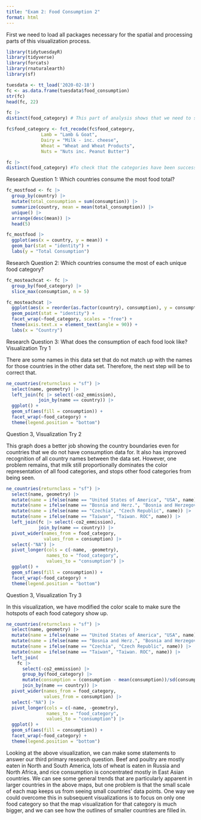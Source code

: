 ```yaml
---
title: "Exam 2: Food Consumption 2"
format: html
---
```


First we need to load all packages necessary for the spatial and processing parts of this visualization process.
```r
library(tidytuesdayR)
library(tidyverse)
library(forcats)
library(rnaturalearth)
library(sf)
```


```r
tuesdata <- tt_load('2020-02-18')
fc <- as.data.frame(tuesdata$food_consumption)
str(fc)
head(fc, 22)
```

```r
fc |>
distinct(food_category) # This part of analysis shows that we need to shorten some of these names before we can visualize them.


```

```r
fc$food_category <- fct_recode(fc$food_category,
             Lamb = "Lamb & Goat",
             Dairy = "Milk - inc. cheese",
             Wheat = "Wheat and Wheat Products",
             Nuts = "Nuts inc. Peanut Butter")

fc |>
distinct(food_category) #To check that the categories have been successfully changed
```
Research Question 1: Which countries consume the most food total?
```r
fc_mostfood <- fc |>
  group_by(country) |>
  mutate(total_consumption = sum(consumption)) |>
  summarize(country, mean = mean(total_consumption)) |>
  unique() |>
  arrange(desc(mean)) |>
  head(5)

fc_mostfood |>
  ggplot(aes(x = country, y = mean)) +
  geom_bar(stat = "identity") +
  labs(y = "Total Consumption")

```
Research Question 2: Which countries consume the most of each unique food category?
```r
fc_mosteachcat <- fc |>
  group_by(food_category) |>
  slice_max(consumption, n = 5)

fc_mosteachcat |>
  ggplot(aes(x = reorder(as.factor(country), consumption), y = consumption)) +
  geom_point(stat = "identity") +
  facet_wrap(~food_category, scales = "free") +
  theme(axis.text.x = element_text(angle = 90)) +
  labs(x = "Country")


```

Research Question 3: What does the consumption of each food look like?
Visualization Try 1

There are some names in this data set that do not match up with the names for those countries in the other data set. Therefore, the next step will be to correct that.
```r
ne_countries(returnclass = "sf") |>
  select(name, geometry) |>
  left_join(fc |> select(-co2_emmission),
            join_by(name == country)) |>
  ggplot() +
  geom_sf(aes(fill = consumption)) +
  facet_wrap(~food_category) +
  theme(legend.position = "bottom")

```
Question 3, Visualization Try 2

This graph does a better job showing the country boundaries even for countries that we do not have consumption data for. It also has improved recognition of all country names between the data set. However, one problem remains, that milk still proportionally dominates the color representation of all food categories, and stops other food categories from being seen.
```r
ne_countries(returnclass = "sf") |>
  select(name, geometry) |>
  mutate(name = ifelse(name == "United States of America", "USA", name)) |>
  mutate(name = ifelse(name == "Bosnia and Herz.", "Bosnia and Herzegovina", name)) |>
  mutate(name = ifelse(name == "Czechia", "Czech Republic", name)) |>
  mutate(name = ifelse(name == "Taiwan", "Taiwan. ROC", name)) |>
  left_join(fc |> select(-co2_emmission),
            join_by(name == country)) |>
  pivot_wider(names_from = food_category,
              values_from = consumption) |>
  select(-"NA") |>
  pivot_longer(cols = c(-name, -geometry),
               names_to = "food_category",
               values_to = "consumption") |>
  ggplot() +
  geom_sf(aes(fill = consumption)) +
  facet_wrap(~food_category) +
  theme(legend.position = "bottom")

```

Question 3, Visualization Try 3

In this visualization, we have modified the color scale to make sure the hotspots of each food category show up.
```r
ne_countries(returnclass = "sf") |>
  select(name, geometry) |>
  mutate(name = ifelse(name == "United States of America", "USA", name)) |>
  mutate(name = ifelse(name == "Bosnia and Herz.", "Bosnia and Herzegovina", name)) |>
  mutate(name = ifelse(name == "Czechia", "Czech Republic", name)) |>
  mutate(name = ifelse(name == "Taiwan", "Taiwan. ROC", name)) |>
  left_join(
    fc |>
      select(-co2_emmission) |>
      group_by(food_category) |>
      mutate(consumption = (consumption - mean(consumption))/sd(consumption)),
      join_by(name == country)) |>
  pivot_wider(names_from = food_category,
              values_from = consumption) |>
  select(-"NA") |>
  pivot_longer(cols = c(-name, -geometry),
               names_to = "food_category",
               values_to = "consumption") |>
  ggplot() +
  geom_sf(aes(fill = consumption)) +
  facet_wrap(~food_category) +
  theme(legend.position = "bottom")


```

Looking at the above visualization, we can make some statements to answer our third primary research question. Beef and poultry are mostly eaten in North and South America, lots of wheat is eaten in Russia and North Africa, and rice consumption is concentrated mostly in East Asian countries. We can see some general trends that are particularly apparent in larger countries in the above maps, but one problem is that the small scale of each map keeps us from seeing small countries' data points. One way we could overcome this in subsequent visualizations is to focus on only one food category so that the map visualization for that category is much bigger, and we can see how the outlines of smaller countries are filled in.





